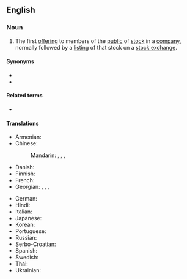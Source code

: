==English==
{{wikipedia}}

===Noun===
{{en-noun}}

# {{lb|en|business|finance}} The first [[offering]] to members of the [[public]] of [[stock]] in a [[company]], normally followed by a [[listing]] of that stock on a [[stock exchange]].

====Synonyms====
* {{l|en|float}}
* {{l|en|go public}}

====Related terms====
* {{l|en|IPO}}

====Translations====
{{trans-top|first offering to members of the public of stock in a company}}
* Armenian: {{t|hy|առաջնային հրապարակային տեղաբաշխում|sc=Armn}}
* Chinese:
*: Mandarin: {{t|cmn|首次公開募股|sc=Hani}}, {{t|cmn|首次公开募股|tr=shǒucì gōngkāi mùgǔ|sc=Hani}}, {{t|cmn|首次公開發行}}, {{t|cmn|首次公开发行|tr=shǒucì gōngkāi fāxíng}}
* Danish: {{t-needed|da}}
* Finnish: {{t+|fi|listautumisanti}}
* French: {{t|fr|introduction en bourse|f}}
* Georgian: {{t|ka|აქციების პირველადი საჯარო შეთავაზება}}, {{t|ka|საწყისი ღია წინადადება}}, {{t|ka|აქციების პირველი საჯარო გაყიდვა}}, {{t|ka|აქციების პირველადი განთავსება}}
{{trans-mid}}
* German: {{t+|de|Börsengang}}
* Hindi: {{t-needed|hi}}
* Italian: {{t-needed|it}}
* Japanese: {{t|ja|新規株式公開|tr=shinki kabushiki kōkai|sc=Jpan}}
* Korean: {{t-needed|ko}}
* Portuguese: {{t-needed|pt}}
* Russian: {{t|ru|перви́чное публи́чное предложе́ние|n}}
* Serbo-Croatian: {{t-needed|sh}}
* Spanish: {{t|es|oferta pública de venta|f}}
* Swedish: {{t|sv|börsintroduktion|c}}
* Thai: {{t-needed|th}}
* Ukrainian: {{t-needed|uk}}
{{trans-bottom}}